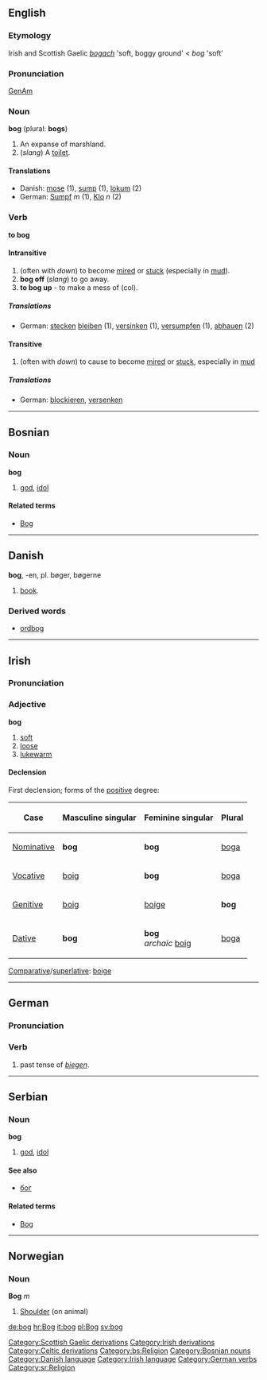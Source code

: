 {{wikipedia}}
==English==
===Etymology===
Irish and Scottish Gaelic ''[[bogach]]'' 'soft, boggy ground' < ''bog'' 'soft'

===Pronunciation===
[[w:General American|GenAm]] {{IPA|[b&#593;g]}}

===Noun===
'''bog''' (plural: '''bogs''')
# An expanse of marshland.
# (''slang'') A [[toilet]].

====Translations====
*Danish: [[mose]] (1), [[sump]] (1), [[lokum]] (2)
*German: [[Sumpf]] ''m'' (1), [[Klo]] ''n'' (2)

===Verb===
'''to bog'''
====Intransitive====
# (often with ''down'') to become [[mire]]d or [[stuck]] (especially in [[mud]]).
# '''bog off''' (''slang'') to go away.
# '''to bog up''' - to make a mess of (col).
=====Translations=====
*German: [[stecken]] [[bleiben]] (1), [[versinken]] (1), [[versumpfen]] (1), [[abhauen]] (2)
====Transitive====
# (often with ''down'') to cause to become [[mire]]d or [[stuck]], especially in [[mud]]
=====Translations=====
*German: [[blockieren]], [[versenken]]

[[Category:Scottish Gaelic derivations]]
[[Category:Irish derivations]]
[[Category:Celtic derivations]]
----

==Bosnian==
===Noun===
'''bog''' {{m}} {{s}}
#[[god]], [[idol]]
====Related terms====
*[[Bog]]
[[Category:bs:Religion]]
[[Category:Bosnian nouns]]

----

== Danish ==
'''bog''', -en, pl. bøger, bøgerne

# [[book]].

=== Derived words ===

* [[ordbog]]

[[Category:Danish language]]

----

==Irish==
===Pronunciation===
{{IPA|[bog]}}

===Adjective===
'''bog'''
# [[soft]]
# [[loose]]
# [[lukewarm]]

====Declension====
First declension; forms of the [[positive]] degree:
{|border="1" cellpadding="2"
!Case
!Masculine singular
!Feminine singular
!Plural
|-
| [[Nominative]]
| '''bog'''
| '''bog'''
| [[boga]]
|-
| [[Vocative]]
| [[boig]]
| '''bog'''
| [[boga]]
|-
| [[Genitive]]
| [[boig]]
| [[boige]]
| '''bog'''
|-
| [[Dative]]
| '''bog'''
| '''bog'''<br>''archaic'' [[boig]]
| [[boga]]
|}

[[Comparative]]/[[superlative]]: [[boige]]

[[Category:Irish language]]
----

==German==
===Pronunciation===
{{IPA|[bo&#720;k]}}

===Verb===
# past tense of ''[[biegen]]''.

[[Category:German verbs]]

----

==Serbian==
===Noun===
'''bog''' {{m}} {{s}}
#[[god]], [[idol]]
====See also====
*[[бог]]
====Related terms====
*[[Bog]]
[[Category:sr:Religion]]

----

==Norwegian==
===Noun===
'''Bog''' ''m''

# [[Shoulder]] (on animal)

[[de:bog]]
[[hr:Bog]]
[[it:bog]]
[[pl:Bog]]
[[sv:bog]]
